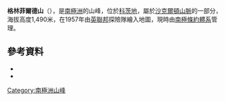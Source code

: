 {{coord|80|46|S|27|36|W|source:GNIS|display=title}}

'''格林菲爾德山'''（{{lang-en|Mount Greenfield}}），是[[南極洲|南極洲]]的山峰，位於[[科茨地|科茨地]]，屬於[[沙克爾頓山脈|沙克爾頓山脈]]的一部分，海拔高度1,490米，在1957年由[[英聯邦|英聯邦]]探險隊繪入地圖，現時由[[南極條約體系|南極條約體系]]管理。

==參考資料==
*{{cite gnis | type = antarid | id = 5997| name = Greenfield, Mount | accessdate = 2012-05-07}}
*{{usgs-gazetteer|id=5997|name=Greenfield, Mount}}

{{DEFAULTSORT:Mount Greenfield}}
[[Category:南極洲山峰|Category:南極洲山峰]]


{{CoatsLand-geo-stub}}